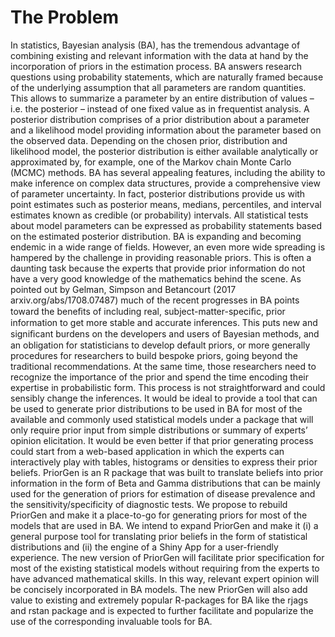 # The Problem
In statistics, Bayesian analysis (BA), has the tremendous advantage of combining existing and relevant information with the data at hand by the incorporation of priors in the estimation process. BA answers research questions using probability statements, which are naturally framed because of the underlying assumption that all parameters are random quantities. This allows to summarize a parameter by an entire distribution of values – i.e. the posterior – instead of one fixed value as in frequentist analysis.
A posterior distribution comprises of a prior distribution about a parameter and a likelihood model providing information about the parameter based on the observed data. Depending on the chosen prior, distribution and likelihood model, the posterior distribution is either available analytically or approximated by, for example, one of the Markov chain Monte Carlo (MCMC) methods. 
BA has several appealing features, including the ability to make inference on complex data structures, provide a comprehensive view of parameter uncertainty. In fact, posterior distributions provide us with point estimates such as posterior means, medians, percentiles, and interval estimates known as credible (or probability) intervals. All statistical tests about model parameters can be expressed as probability statements based on the estimated posterior distribution.
BA is expanding and becoming endemic in a wide range of fields. However, an even more wide spreading is hampered by the challenge in providing reasonable priors. This is often a daunting task because the experts that provide prior information do not have a very good knowledge of the mathematics behind the scene.
As pointed out by Gelman, Simpson and Betancourt (2017 arxiv.org/abs/1708.07487) much of the recent progresses in BA points toward the beneﬁts of including real, subject-matter-speciﬁc, prior information to get more stable and accurate inferences. This puts new and signiﬁcant burdens on the developers and users of Bayesian methods, and an obligation for statisticians to develop default priors, or more generally procedures for researchers to build bespoke priors, going beyond the traditional recommendations. At the same time, those researchers need to recognize the importance of the prior and spend the time encoding their expertise in probabilistic form.
This process is not straightforward and could sensibly change the inferences.
It would be ideal to provide a tool that can be used to generate prior distributions to be used in BA for most of the available and commonly used statistical models under a package that will only require prior input from simple distributions or summary of experts’ opinion elicitation. It would be even better if that prior generating process could start from a web-based application in which the experts can interactively play with tables, histograms or densities to express their prior beliefs.
PriorGen is an R package that was built to translate beliefs into prior information in the form of Beta and Gamma distributions that can be mainly used for the generation of priors for estimation of disease prevalence and the sensitivity/specificity of diagnostic tests. We propose to rebuild PriorGen and make it a place-to-go for generating priors for most of the models that are used in BA. We intend to expand PriorGen and make it (i) a general purpose tool for translating prior beliefs in the form of statistical distributions and (ii) the engine of a Shiny App for a user-friendly experience. The new version of PriorGen will facilitate prior specification for most of the existing statistical models without requiring from the experts to have advanced mathematical skills. In this way, relevant expert opinion will be concisely incorporated in BA models. The new PriorGen will also add value to existing and extremely popular R-packages for BA like the rjags and rstan package and is expected to further facilitate and popularize the use of the corresponding invaluable tools for BA.


